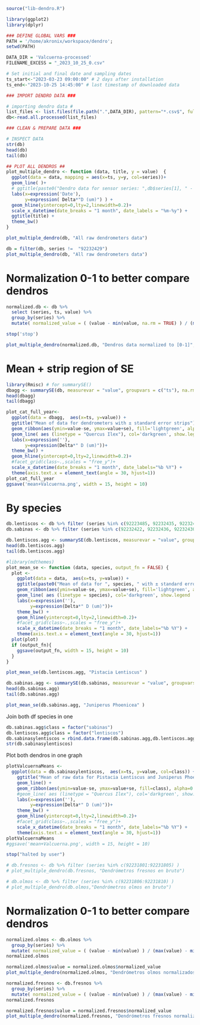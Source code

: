 ```r
source("lib-dendro.R")

library(ggplot2)
library(dplyr)

### DEFINE GLOBAL VARS ###
PATH = '/home/akronix/workspace/dendro';
setwd(PATH)

DATA_DIR = 'Valcuerna-processed'
FILENAME_EXCESS = "_2023_10_25_0.csv"

# Set initial and final date and sampling dates
ts_start<-"2023-03-23 09:00:00" # 2 days after installation
ts_end<-"2023-10-25 14:45:00" # last timestamp of downloaded data

### IMPORT DENDRO DATA ###

# importing dendro data #
list_files <- list.files(file.path(".",DATA_DIR), pattern="*.csv$", full.names=TRUE)
db<-read.all.processed(list_files)

### CLEAN & PREPARE DATA ###

# INSPECT DATA
str(db)
head(db)
tail(db)
```


```r
## PLOT ALL DENDROS ##
plot_multiple_dendro <- function (data, title, y = value)  {
  ggplot(data = data, mapping = aes(x=ts, y=y, col=series))+
  geom_line( )+
  # ggtitle(paste0("Dendro data for sensor series: ",db$series[1], " - ", db$sp[1])) +
  labs(x=expression('Date'),
       y=expression( Delta*"D (um)") ) +
  geom_hline(yintercept=0,lty=2,linewidth=0.2)+
  scale_x_datetime(date_breaks = "1 month", date_labels = "%m-%y") +
  ggtitle(title) +
  theme_bw()
}
```

```r
plot_multiple_dendro(db, "All raw dendrometers data")
```

```r
db = filter(db, series !=  "92232429")
plot_multiple_dendro(db, "All raw dendrometers data")
```

# Normalization 0-1 to better compare dendros

```r
normalized.db <- db %>%
  select (series, ts, value) %>%
  group_by(series) %>%
  mutate( normalized_value = ( (value - min(value, na.rm = TRUE) ) / (max(value, na.rm = TRUE) - min(value, na.rm = TRUE)) ), .keep = 'all' )
```


```r
stop('stop')
```


```r
plot_multiple_dendro(normalized.db, "Dendros data normalized to [0-1]", y = normalized.db$normalized_value)
```


# Mean + strip region of SE
```r
library(Rmisc) # for summarySE()
dbagg <- summarySE(db, measurevar = "value", groupvars = c("ts"), na.rm = TRUE)
head(dbagg)
tail(dbagg)
```

```r
plot_cat_full_year<-
  ggplot(data = dbagg,  aes(x=ts, y=value)) +
  ggtitle("Mean of data for dendrometers with ± standard error strips") +
  geom_ribbon(aes(ymin=value-se, ymax=value+se), fill='lightgreen', alpha=0.3, show.legend	= FALSE, linetype = 0) +
  geom_line( aes (linetype = "Quercus Ilex"), col='darkgreen', show.legend	= F) +
  labs(x=expression(''),
       y=expression(Delta*" D (um)"))+
  theme_bw() +
  geom_hline(yintercept=0,lty=2,linewidth=0.2)+
  #facet_grid(class~.,scales = "free_y")+
  scale_x_datetime(date_breaks = "1 month", date_labels="%b %Y") +
  theme(axis.text.x = element_text(angle = 30, hjust=1))
plot_cat_full_year
ggsave('mean+Valcuerna.png', width = 15, height = 10)
```


# By species

```r
db.lentiscos <- db %>% filter (series %in% c(92223485, 92232435, 92232429, 92232425, 92232432) )
db.sabinas <- db %>% filter (series %in% c(92232422, 92232436, 92232430, 92232434, 92232433, 92232427, 92232428, 92232431, 92232426))
```

```r
db.lentiscos.agg <- summarySE(db.lentiscos, measurevar = "value", groupvars = c("ts"), na.rm = TRUE)
head(db.lentiscos.agg)
tail(db.lentiscos.agg)
```

```r
#library(mdthemes)
plot_mean_se <- function (data, species, output_fn = FALSE) {
  plot <-
    ggplot(data = data,  aes(x=ts, y=value)) +
    ggtitle(paste0("Mean of data for ", species, " with ± standard error strips")) +
    geom_ribbon(aes(ymin=value-se, ymax=value+se), fill='lightgreen', alpha=0.3, show.legend	= FALSE, linetype = 0) +
    geom_line( aes (linetype = species), col='darkgreen', show.legend	= T) +
    labs(x=expression(''),
         y=expression(Delta*" D (um)"))+
    theme_bw() +
    geom_hline(yintercept=0,lty=2,linewidth=0.2)+
    #facet_grid(class~.,scales = "free_y")+
    scale_x_datetime(date_breaks = "1 month", date_labels="%b %Y") +
    theme(axis.text.x = element_text(angle = 30, hjust=1))
  plot(plot)
  if (output_fn){
    ggsave(output_fn, width = 15, height = 10)  
  }
}
```


```r
plot_mean_se(db.lentiscos.agg, "Pistacia Lentiscus" )
```
```r
db.sabinas.agg <- summarySE(db.sabinas, measurevar = "value", groupvars = c("ts"), na.rm = TRUE)
head(db.sabinas.agg)
tail(db.sabinas.agg)
```


```r
plot_mean_se(db.sabinas.agg, "Juniperus Phoenicea" )
```

Join both df species in one
```r
db.sabinas.agg$class = factor("sabinas")
db.lentiscos.agg$class = factor("lentiscos")
db.sabinasylentiscos = rbind.data.frame(db.sabinas.agg,db.lentiscos.agg)
str(db.sabinasylentiscos)
```

Plot both dendros in one graph
```r
plotValcuernaMeans <- 
  ggplot(data = db.sabinasylentiscos,  aes(x=ts, y=value, col=class)) +
    ggtitle("Mean of raw data for Pistacia Lentiscus and Juniperus Phoenicea with ± standard error strips") +
    geom_line() +
    geom_ribbon(aes(ymin=value-se, ymax=value+se, fill=class), alpha=0.2, show.legend	= FALSE, linetype = 0) +
    #geom_line( aes (linetype = "Quercus Ilex"), col='darkgreen', show.legend	= F) +
    labs(x=expression(''),
         y=expression(Delta*" D (um)"))+
    theme_bw() +
    geom_hline(yintercept=0,lty=2,linewidth=0.2)+
    #facet_grid(class~.,scales = "free_y")+
    scale_x_datetime(date_breaks = "1 month", date_labels="%b %Y") +
    theme(axis.text.x = element_text(angle = 30, hjust=1))
plotValcuernaMeans
#ggsave('mean+Valcuerna.png', width = 15, height = 10)
```



```r
stop("halted by user")
```



```r
# db.fresnos <- db %>% filter (series %in% c(92231801:92231805) )
# plot_multiple_dendro(db.fresnos, "Dendrómetros fresnos en bruto")
```


```r
# db.olmos <- db %>% filter (series %in% c(92231806:92231810) )
# plot_multiple_dendro(db.olmos,"Dendrómetros olmos en bruto")
```

# Normalization 0-1 to better compare dendros

```r
normalized.olmos <- db.olmos %>%
  group_by(series) %>%
  mutate( normalized_value = ( (value - min(value) ) / (max(value) - min(value)) ) )
normalized.olmos
```

```r
normalized.olmos$value = normalized.olmos$normalized_value
plot_multiple_dendro(normalized.olmos, "Dendrómetros olmos normalizados 0-1")
```

```r
normalized.fresnos <- db.fresnos %>%
  group_by(series) %>%
  mutate( normalized_value = ( (value - min(value) ) / (max(value) - min(value)) ) )
normalized.fresnos
```

```r
normalized.fresnos$value = normalized.fresnos$normalized_value
plot_multiple_dendro(normalized.fresnos, "Dendrómetros fresnos normalizados 0-1")
```

